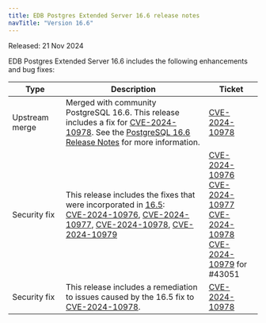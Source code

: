 ```yaml
---
title: EDB Postgres Extended Server 16.6 release notes
navTitle: "Version 16.6"
---
```


Released: 21 Nov 2024

EDB Postgres Extended Server 16.6 includes the following enhancements and bug fixes:

| Type              | Description                                                                                                                                                                                                                                                                                                                                                                                                                                       | Ticket                                                                                                                                                                                                                                                                                                                                               |
|-------------------|---------------------------------------------------------------------------------------------------------------------------------------------------------------------------------------------------------------------------------------------------------------------------------------------------------------------------------------------------------------------------------------------------------------------------------------------------|------------------------------------------------------------------------------------------------------------------------------------------------------------------------------------------------------------------------------------------------------------------------------------------------------------------------------------------------------|
| Upstream merge    | Merged with community PostgreSQL 16.6. This release includes a fix for [CVE-2024-10978](https://www.postgresql.org/support/security/CVE-2024-10978/). See the [PostgreSQL 16.6 Release Notes](https://www.postgresql.org/docs/16/release-16-6.html) for more information.                                                                                                                                                                         | [CVE-2024-10978](https://www.postgresql.org/support/security/CVE-2024-10978/)                                                                                                                                                                                                                                                                        |
| Security&nbsp;fix | This release includes the fixes that were incorporated in [16.5](https://www.postgresql.org/docs/release/16.5/): <br/> [CVE-2024-10976](https://www.postgresql.org/support/security/CVE-2024-10976/), [CVE-2024-10977](https://www.postgresql.org/support/security/CVE-2024-10977/), [CVE-2024-10978](https://www.postgresql.org/support/security/CVE-2024-10978/), [CVE-2024-10979](https://www.postgresql.org/support/security/CVE-2024-10979/) | [CVE-2024-10976](https://www.postgresql.org/support/security/CVE-2024-10976/) <br/> [CVE-2024-10977](https://www.postgresql.org/support/security/CVE-2024-10977/) <br/> [CVE-2024-10978](https://www.postgresql.org/support/security/CVE-2024-10978/) <br/> [CVE-2024-10979](https://www.postgresql.org/support/security/CVE-2024-10979/) for #43051 |
| Security&nbsp;fix | This release includes a remediation to issues caused by the 16.5 fix to [CVE-2024-10978](https://www.postgresql.org/support/security/CVE-2024-10978/).                                                                                                                                                                                                                                                                                            | [CVE-2024-10978](https://www.postgresql.org/support/security/CVE-2024-10978/)                                                                                                                                                                                                                                                                        |